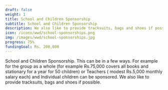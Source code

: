 ---
draft: false
weight: 1
title: School and Children Sponsorship
subtitle: School and Children Sponsorship
description: We also like to provide tracksuits, bags and shoes if possible.
icon: /icons/wwd/school-sponsorships.png 
img: /images/wwd/school-sponsorships.jpg
progress: 75%
fundingGoal: Rs. 200,000
---

School and Children Sponsorship. This can be in a few ways. For example for the group as a whole (for example Rs.75,000 covers all books and stationary for a year for 50 children) or Teachers ( modest Rs.5,000 monthly salary each) and Individual children can be sponsored. We also like to provide tracksuits, bags and shoes if possible.